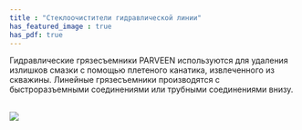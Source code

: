 ```yaml
---
title : "Стеклоочистители гидравлической линии"
has_featured_image : true
has_pdf: true
---
```


Гидравлические грязесъемники PARVEEN используются для удаления излишков смазки с помощью плетеного канатика, извлеченного из скважины. Линейные грязесъемники производятся с быстроразъемными соединениями или трубными соединениями внизу.

<br />

<Image src={image} />